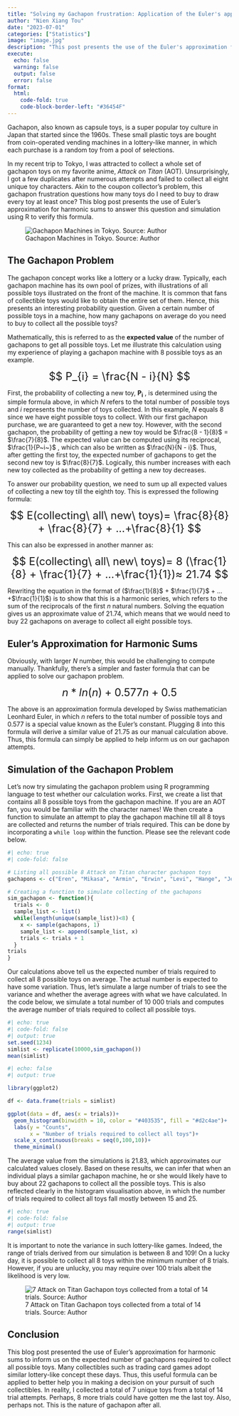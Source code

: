 ```yaml
---
title: "Solving my Gachapon frustration: Application of the Euler's approximation for harmonic sums"
author: "Nien Xiang Tou"
date: "2023-07-01"
categories: ["Statistics"]
image: "image.jpg"
description: "This post presents the use of the Euler's approximation for harmonic sums to solve the capsule toy problem and simulations to verify the formula."
execute: 
  echo: false
  warning: false
  output: false
  error: false
format:
  html:
    code-fold: true
    code-block-border-left: "#36454F"
---
```


Gachapon, also known as capsule toys, is a super popular toy culture in Japan that started since the 1960s. These small plastic toys are bought from coin-operated vending machines in a lottery-like manner, in which each purchase is a random toy from a pool of selections.

In my recent trip to Tokyo, I was attracted to collect a whole set of gachapon toys on my favorite anime, *Attack on Titan* (AOT). Unsurprisingly, I got a few duplicates after numerous attempts and failed to collect all eight unique toy characters. Akin to the coupon collector's problem, this gachapon frustration questions how many toys do I need to buy to draw every toy at least once? This blog post presents the use of Euler's approximation for harmonic sums to answer this question and simulation using R to verify this formula.

![Gachapon Machines in Tokyo. Source: Author](image1.jpeg){fig-align="center"}

## [The Gachapon Problem]{style="text-align: 'center'"}

The gachapon concept works like a lottery or a lucky draw. Typically, each gachapon machine has its own pool of prizes, with illustrations of all possible toys illustrated on the front of the machine. It is common that fans of collectible toys would like to obtain the entire set of them. Hence, this presents an interesting probability question. Given a certain number of possible toys in a machine, how many gachapons on average do you need to buy to collect all the possible toys?

Mathematically, this is referred to as the **expected value** of the number of gachapons to get all possible toys. Let me illustrate this calculation using my experience of playing a gachapon machine with 8 possible toys as an example.

[$$
P_{i} = \frac{N - i}{N}
$$]{style="font-size: x-large"}

First, the probability of collecting a new toy, **P~i~** , is determined using the simple formula above, in which *N* refers to the total number of possible toys and *i* represents the number of toys collected. In this example, *N* equals 8 since we have eight possible toys to collect. With our first gachapon purchase, we are guaranteed to get a new toy. However, with the second gachapon, the probability of getting a new toy would be $\frac{8 - 1}{8}$ = $\frac{7}{8}$. The expected value can be computed using its reciprocal, $\frac{1}{P~i~}$ , which can also be written as $\frac{N}{N - i}$. Thus, after getting the first toy, the expected number of gachapons to get the second new toy is $\frac{8}{7}$. Logically, this number increases with each new toy collected as the probability of getting a new toy decreases.

To answer our probability question, we need to sum up all expected values of collecting a new toy till the eighth toy. This is expressed the following formula:

[$$
E(collecting\ all\ new\ toys)= \frac{8}{8} + \frac{8}{7} + ...+\frac{8}{1}
$$]{style="font-size: x-large"}

This can also be expressed in another manner as:

[$$
E(collecting\ all\ new\ toys)= 8 (\frac{1}{8} + \frac{1}{7} + ...+\frac{1}{1})≈ 21.74
$$]{style="font-size: x-large"}

Rewriting the equation in the format of ($\frac{1}{8}$ + $\frac{1}{7}$ + ...+$\frac{1}{1}$) is to show that this is a harmonic series, which refers to the sum of the reciprocals of the first *n* natural numbers. Solving the equation gives us an approximate value of 21.74, which means that we would need to buy 22 gachapons on average to collect all eight possible toys.

## Euler's Approximation for Harmonic Sums

Obviously, with larger *N* number, this would be challenging to compute manually. Thankfully, there's a simpler and faster formula that can be applied to solve our gachapon problem.

[$$
n * ln(n) + 0.577n + 0.5
$$]{style="font-size: x-large"}

The above is an approximation formula developed by Swiss mathematician Leonhard Euler, in which *n* refers to the total number of possible toys and 0.577 is a special value known as the Euler's constant. Plugging 8 into this formula will derive a similar value of 21.75 as our manual calculation above. Thus, this formula can simply be applied to help inform us on our gachapon attempts.

## Simulation of the Gachapon Problem

Let's now try simulating the gachapon problem using R programming language to test whether our calculation works. First, we create a list that contains all 8 possible toys from the gachapon machine. If you are an AOT fan, you would be familiar with the character names! We then create a function to simulate an attempt to play the gachapon machine till all 8 toys are collected and returns the number of trials required. This can be done by incorporating a `while loop` within the function. Please see the relevant code below.

```r
#| echo: true
#| code-fold: false

# Listing all possible 8 Attack on Titan character gachapon toys 
gachapons <- c("Eren", "Mikasa", "Armin", "Erwin", "Levi", "Hange", "Jean", "Zeke")

# Creating a function to simulate collecting of the gachapons
sim_gachapon <- function(){
  trials <- 0
  sample_list <- list()
  while(length(unique(sample_list))<8) {
    x <- sample(gachapons, 1)
    sample_list <- append(sample_list, x)
    trials <- trials + 1
  }
trials
}

```

Our calculations above tell us the expected number of trials required to collect all 8 possible toys on average. The actual number is expected to have some variation. Thus, let's simulate a large number of trials to see the variance and whether the average agrees with what we have calculated. In the code below, we simulate a total number of 10 000 trials and computes the average number of trials required to collect all possible toys.

```r
#| echo: true
#| code-fold: false
#| output: true
set.seed(1234)
simlist <- replicate(10000,sim_gachapon())
mean(simlist)
```

```r
#| echo: false
#| output: true

library(ggplot2)

df <- data.frame(trials = simlist)

ggplot(data = df, aes(x = trials))+
  geom_histogram(binwidth = 10, color = "#403535", fill = "#d2c4ae")+
  labs(y = "Counts",
       x = "Number of trials required to collect all toys")+
  scale_x_continuous(breaks = seq(0,100,10))+
  theme_minimal()

```

The average value from the simulations is 21.83, which approximates our calculated values closely. Based on these results, we can infer that when an individual plays a similar gachapon machine, he or she would likely have to buy about 22 gachapons to collect all the possible toys. This is also reflected clearly in the histogram visualisation above, in which the number of trials required to collect all toys fall mostly between 15 and 25.

```r
#| echo: true
#| code-fold: false
#| output: true
range(simlist)
```

It is important to note the variance in such lottery-like games. Indeed, the range of trials derived from our simulation is between 8 and 109! On a lucky day, it is possible to collect all 8 toys within the minimum number of 8 trials. However, if you are unlucky, you may require over 100 trials albeit the likelihood is very low.

![7 Attack on Titan Gachapon toys collected from a total of 14 trials. Source: Author](image2.jpg)

## Conclusion

This blog post presented the use of Euler's approximation for harmonic sums to inform us on the expected number of gachapons required to collect all possible toys. Many collectibles such as trading card games adopt similar lottery-like concept these days. Thus, this useful formula can be applied to better help you in making a decision on your pursuit of such collectibles. In reality, I collected a total of 7 unique toys from a total of 14 trial attempts. Perhaps, 8 more trials could have gotten me the last toy. Also, perhaps not. This is the nature of gachapon after all.
